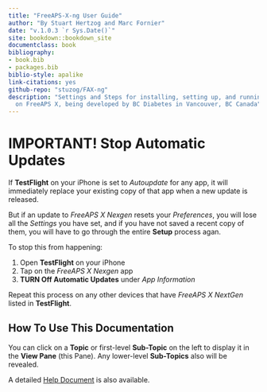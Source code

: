 ```yaml
--- 
title: "FreeAPS-X-ng User Guide"
author: "By Stuart Hertzog and Marc Fornier"
date: "v.1.0.3 `r Sys.Date()`"
site: bookdown::bookdown_site
documentclass: book
bibliography:
- book.bib
- packages.bib
biblio-style: apalike
link-citations: yes
github-repo: "stuzog/FAX-ng"
description: "Settings and Steps for installing, setting up, and running FAX-ng, based
  on FreeAPS X, being developed by BC Diabetes in Vancouver, BC Canada"
---
```


# IMPORTANT! Stop Automatic Updates

If **TestFlight** on your iPhone is set to *Autoupdate* for any app, it will immediately replace your existing copy of that app when a new update is released.

But if an update to *FreeAPS X Nexgen* resets your *Preferences*, you will lose all the *Settings* you have set, and if you have not saved a recent copy of them, you will have to go through the entire **Setup** process agan.

To stop this from happening:

1. Open **TestFlight** on your iPhone
2. Tap on the *FreeAPS X Nexgen* app
3. **TURN Off Automatic Updates** under *App Information*

Repeat this process on any other devices that have *FreeAPS X NextGen* listed in **TestFlight**.

## How To Use This Documentation

You can click on a **Topic** or first-level **Sub-Topic** on the left to display it in the **View Pane** (this Pane). Any lower-level **Sub-Topics** also will be revealed.

A detailed [Help Document](#how-to-use-this-guide) is also available.

